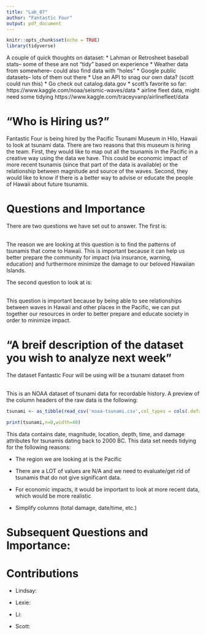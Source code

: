 ```yaml
---
title: "Lab_07"
author: "Fantastic Four"
output: pdf_document
---
```


```r
knitr::opts_chunk$set(echo = TRUE)
library(tidyverse)
```
A couple of quick thoughts on dataset:
* Lahman or Retrosheet baseball stats-- some of these are not "tidy" based on experience
* Weather data from somewhere-- could also find data with "holes"
* Google public datasets-- lots of them out there
* Use an API to snag our own data? (scott could run this)
* Go check out catalog.data.gov
* scott's favorite so far: https://www.kaggle.com/noaa/seismic-waves/data
* airline fleet data, might need some tidying https://www.kaggle.com/traceyvanp/airlinefleet/data


# "Who is Hiring us?"
Fantastic Four is being hired by the Pacific Tsunami Museum in Hilo, Hawaii to look at tsunami data. There are two reasons that this museum is hiring the team. First, they would like to map out all the tsunamis in the Pacific in a creative way using the data we have. This could be economic impact of more recent tsunamis (since that part of the data is available) or the relationship between magnitude and source of the waves. Second, they would like to know if there is a better way to advise or educate the people of Hawaii about future tsunamis.

# Questions and Importance 
There are two questions we have set out to answer. The first is:\
\begin{center}\textbf{What are the patterns in tsunamis that come to Hawaii?}\end{center}\ \
The reason we are looking at this question is to find the patterns of tsunamis that come to Hawaii. This is important because it can help us better prepare the community for impact (via insurance, warning, education) and furthermore minimize the damage to our beloved Hawaiian Islands.\ \

The second question to look at is:\
\begin{center}\textbf{What are the patterns in tsunamis in the Pacific and how to they relate to ones recorded in Hawaii?}\end{center}\ \
This question is important because by being able to see relationships between waves in Hawaii and other places in the Pacific, we can put together our resources in order to better prepare and educate society in order to minimize impact.



# "A breif description of the dataset you wish to analyze next week"
The dataset Fantastic Four will be using will be a tsunami dataset from\ \begin{center}\texttt{https://www.kaggle.com/noaa/seismic-waves/data}\end{center}\ \
This is an NOAA dataset of tsunami data for recordable history. A preview of the column headers of the raw data is the following:
```r
tsunami <- as_tibble(read_csv('noaa-tsunami.csv',col_types = cols(.default = col_character())))

print(tsunami,n=0,width=40)
```
This data contains date, magnitude, location, depth, time, and damage attributes for tsunamis dating back to 2000 BC. This data set needs tidying for the following reasons:\

* The region we are looking at is the Pacific\

* There are a LOT of values are N/A and we need to evaluate/get rid of tsunamis that do not give significant data.\
* For economic impacts, it would be important to look at more recent data, which would be more realistic\
* Simplify columns (total damage, date/time, etc.)


# Subsequent Questions and Importance:

# Contributions
* Lindsay:

* Lexie:

* Li:

* Scott: 
